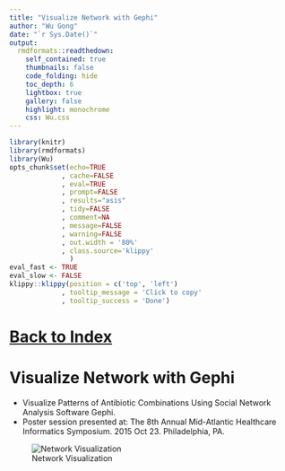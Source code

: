```yaml
---
title: "Visualize Network with Gephi"
author: "Wu Gong"
date: "`r Sys.Date()`"
output:
  rmdformats::readthedown:
    self_contained: true
    thumbnails: false
    code_folding: hide
    toc_depth: 6
    lightbox: true
    gallery: false
    highlight: monochrome
    css: Wu.css
---
```



	
```r
library(knitr)
library(rmdformats)
library(Wu)
opts_chunk$set(echo=TRUE
             , cache=FALSE
             , eval=TRUE
             , prompt=FALSE
             , results="asis"
             , tidy=FALSE
             , comment=NA
             , message=FALSE
             , warning=FALSE
             , out.width = '80%'
             , class.source='klippy'
               )
eval_fast <- TRUE
eval_slow <- FALSE
klippy::klippy(position = c('top', 'left')
             , tooltip_message = 'Click to copy'
             , tooltip_success = 'Done')
```



# [Back to Index](index.html)

# Visualize Network with Gephi 

 * Visualize Patterns of Antibiotic Combinations Using Social Network Analysis Software Gephi. 
 * Poster session presented at: The 8th Annual Mid-Atlantic Healthcare Informatics Symposium. 2015 Oct 23. Philadelphia, PA.


![Network Visualization](Wu_Gephi_20101023.png)


